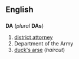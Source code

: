 ==English==
==={{Initialism}}===
'''DA''' (''plural'' '''DAs''')

#[[district attorney]]
#Department of the Army
#[[duck's arse]] (''haircut'')